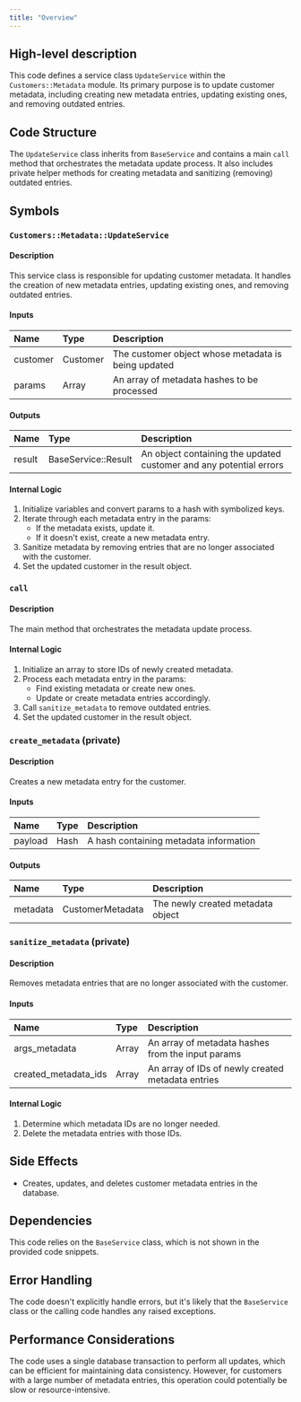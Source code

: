 ```yaml
---
title: "Overview"
---
```


## High-level description
This code defines a service class `UpdateService` within the `Customers::Metadata` module. Its primary purpose is to update customer metadata, including creating new metadata entries, updating existing ones, and removing outdated entries.

## Code Structure
The `UpdateService` class inherits from `BaseService` and contains a main `call` method that orchestrates the metadata update process. It also includes private helper methods for creating metadata and sanitizing (removing) outdated entries.

## Symbols

### `Customers::Metadata::UpdateService`
#### Description
This service class is responsible for updating customer metadata. It handles the creation of new metadata entries, updating existing ones, and removing outdated entries.

#### Inputs
| Name | Type | Description |
|:-----|:-----|:------------|
| customer | Customer | The customer object whose metadata is being updated |
| params | Array | An array of metadata hashes to be processed |

#### Outputs
| Name | Type | Description |
|:-----|:-----|:------------|
| result | BaseService::Result | An object containing the updated customer and any potential errors |

#### Internal Logic
1. Initialize variables and convert params to a hash with symbolized keys.
2. Iterate through each metadata entry in the params:
   - If the metadata exists, update it.
   - If it doesn't exist, create a new metadata entry.
3. Sanitize metadata by removing entries that are no longer associated with the customer.
4. Set the updated customer in the result object.

### `call`
#### Description
The main method that orchestrates the metadata update process.

#### Internal Logic
1. Initialize an array to store IDs of newly created metadata.
2. Process each metadata entry in the params:
   - Find existing metadata or create new ones.
   - Update or create metadata entries accordingly.
3. Call `sanitize_metadata` to remove outdated entries.
4. Set the updated customer in the result object.

### `create_metadata` (private)
#### Description
Creates a new metadata entry for the customer.

#### Inputs
| Name | Type | Description |
|:-----|:-----|:------------|
| payload | Hash | A hash containing metadata information |

#### Outputs
| Name | Type | Description |
|:-----|:-----|:------------|
| metadata | CustomerMetadata | The newly created metadata object |

### `sanitize_metadata` (private)
#### Description
Removes metadata entries that are no longer associated with the customer.

#### Inputs
| Name | Type | Description |
|:-----|:-----|:------------|
| args_metadata | Array | An array of metadata hashes from the input params |
| created_metadata_ids | Array | An array of IDs of newly created metadata entries |

#### Internal Logic
1. Determine which metadata IDs are no longer needed.
2. Delete the metadata entries with those IDs.

## Side Effects
- Creates, updates, and deletes customer metadata entries in the database.

## Dependencies
This code relies on the `BaseService` class, which is not shown in the provided code snippets.

## Error Handling
The code doesn't explicitly handle errors, but it's likely that the `BaseService` class or the calling code handles any raised exceptions.

## Performance Considerations
The code uses a single database transaction to perform all updates, which can be efficient for maintaining data consistency. However, for customers with a large number of metadata entries, this operation could potentially be slow or resource-intensive.